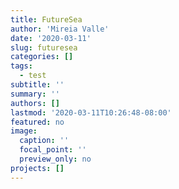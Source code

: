 ```yaml
---
title: FutureSea
author: 'Mireia Valle'
date: '2020-03-11'
slug: futuresea
categories: []
tags:
  - test
subtitle: ''
summary: ''
authors: []
lastmod: '2020-03-11T10:26:48-08:00'
featured: no
image:
  caption: ''
  focal_point: ''
  preview_only: no
projects: []
---
```

